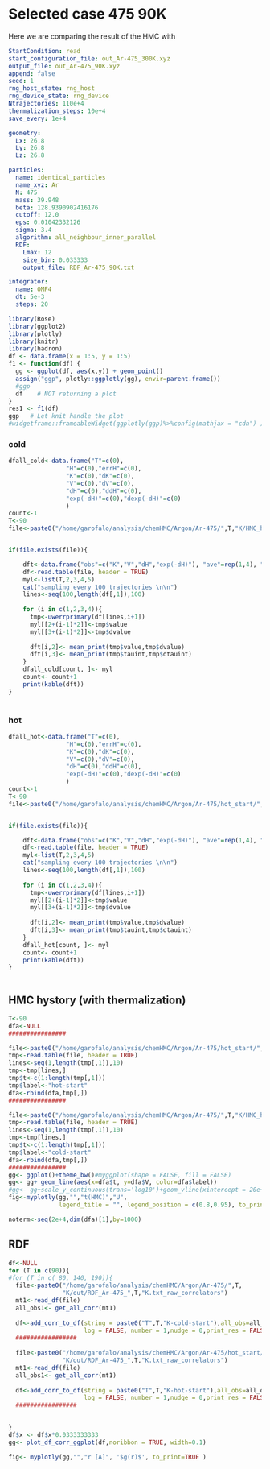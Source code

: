 # Selected case 475 90K 

Here we are comparing the result of the HMC with

```.yaml
StartCondition: read
start_configuration_file: out_Ar-475_300K.xyz 
output_file: out_Ar-475_90K.xyz
append: false
seed: 1
rng_host_state: rng_host
rng_device_state: rng_device
Ntrajectories: 110e+4 
thermalization_steps: 10e+4
save_every: 1e+4

geometry: 
  Lx: 26.8 
  Ly: 26.8
  Lz: 26.8

particles:
  name: identical_particles
  name_xyz: Ar
  N: 475
  mass: 39.948   
  beta: 128.9390902416176
  cutoff: 12.0  
  eps: 0.01042332126  
  sigma: 3.4
  algorithm: all_neighbour_inner_parallel 
  RDF:
    Lmax: 12
    size_bin: 0.033333  
    output_file: RDF_Ar-475_90K.txt

integrator:
  name: OMF4
  dt: 5e-3
  steps: 20
```


```r
library(Rose)
library(ggplot2)
library(plotly)
library(knitr)
library(hadron)
df <- data.frame(x = 1:5, y = 1:5)
f1 <- function(df) {
  gg <- ggplot(df, aes(x,y)) + geom_point()
  assign("ggp", plotly::ggplotly(gg), envir=parent.frame())
  #ggp
  df    # NOT returning a plot
}
res1 <- f1(df)
ggp   # Let knit handle the plot
#widgetframe::frameableWidget(ggplotly(ggp)%>%config(mathjax = "cdn") )
```



### cold

```r

dfall_cold<-data.frame("T"=c(0),
                "H"=c(0),"errH"=c(0),
                "K"=c(0),"dK"=c(0),
                "V"=c(0),"dV"=c(0),
                "dH"=c(0),"ddH"=c(0),
                "exp(-dH)"=c(0),"dexp(-dH)"=c(0)
                )
count<-1
T<-90
file<-paste0("/home/garofalo/analysis/chemHMC/Argon/Ar-475/",T,"K/HMC_hystory_",T,"K.txt")


if(file.exists(file)){

    dft<-data.frame("obs"=c("K","V","dH","exp(-dH)"), "ave"=rep(1,4), "tauint"=rep(1,4) )
    df<-read.table(file, header = TRUE)
    myl<-list(T,2,3,4,5)
    cat("sampling every 100 trajectories \n\n")
    lines<-seq(100,length(df[,1]),100)
    
    for (i in c(1,2,3,4)){
      tmp<-uwerrprimary(df[lines,i+1])
      myl[[2+(i-1)*2]]<-tmp$value
      myl[[3+(i-1)*2]]<-tmp$dvalue
      
      dft[i,2]<- mean_print(tmp$value,tmp$dvalue)
      dft[i,3]<- mean_print(tmp$tauint,tmp$dtauint)
    }
    dfall_cold[count, ]<- myl
    count<- count+1
    print(kable(dft))
}
  

```


### hot

```r

dfall_hot<-data.frame("T"=c(0),
                "H"=c(0),"errH"=c(0),
                "K"=c(0),"dK"=c(0),
                "V"=c(0),"dV"=c(0),
                "dH"=c(0),"ddH"=c(0),
                "exp(-dH)"=c(0),"dexp(-dH)"=c(0)
                )
count<-1
T<-90
file<-paste0("/home/garofalo/analysis/chemHMC/Argon/Ar-475/hot_start/",T,"K/HMC_hystory_",T,"K.txt")


if(file.exists(file)){

    dft<-data.frame("obs"=c("K","V","dH","exp(-dH)"), "ave"=rep(1,4), "tauint"=rep(1,4) )
    df<-read.table(file, header = TRUE)
    myl<-list(T,2,3,4,5)
    cat("sampling every 100 trajectories \n\n")
    lines<-seq(100,length(df[,1]),100)
    
    for (i in c(1,2,3,4)){
      tmp<-uwerrprimary(df[lines,i+1])
      myl[[2+(i-1)*2]]<-tmp$value
      myl[[3+(i-1)*2]]<-tmp$dvalue
      
      dft[i,2]<- mean_print(tmp$value,tmp$dvalue)
      dft[i,3]<- mean_print(tmp$tauint,tmp$dtauint)
    }
    dfall_hot[count, ]<- myl
    count<- count+1
    print(kable(dft))
}
  

```

## HMC hystory (with thermalization)

```r
T<-90
dfa<-NULL
################

file<-paste0("/home/garofalo/analysis/chemHMC/Argon/Ar-475/hot_start/",T,"K/HMC_hystory_notherm_",T,"K.txt")
tmp<-read.table(file, header = TRUE)
lines<-seq(1,length(tmp[,1]),10)
tmp<-tmp[lines,]
tmp$t<-c(1:length(tmp[,1]))
tmp$label<-"hot-start"
dfa<-rbind(dfa,tmp[,])
################

file<-paste0("/home/garofalo/analysis/chemHMC/Argon/Ar-475/",T,"K/HMC_hystory_notherm_",T,"K.txt")
tmp<-read.table(file, header = TRUE)
lines<-seq(1,length(tmp[,1]),10)
tmp<-tmp[lines,]
tmp$t<-c(1:length(tmp[,1]))
tmp$label<-"cold-start"
dfa<-rbind(dfa,tmp[,])
################
gg<- ggplot()+theme_bw()#myggplot(shape = FALSE, fill = FALSE)
gg<- gg+ geom_line(aes(x=dfa$t, y=dfa$V, color=dfa$label))
#gg<- gg+scale_y_continuous(trans='log10')+geom_vline(xintercept = 20e+3)
fig<-myplotly(gg,"","t(HMC)","U",
              legend_title = "", legend_position = c(0.8,0.95), to_print = TRUE)

noterm<-seq(2e+4,dim(dfa)[1],by=1000)
```

## RDF


```r

df<-NULL
for (T in c(90)){
#for (T in c( 80, 140, 190)){
  file<-paste0("/home/garofalo/analysis/chemHMC/Argon/Ar-475/",T,
               "K/out/RDF_Ar-475_",T,"K.txt_raw_correlators")
  mt1<-read_df(file)
  all_obs1<- get_all_corr(mt1)
  
  df<-add_corr_to_df(string = paste0("T",T,"K-cold-start"),all_obs=all_obs1,mt=mt1,df=df,
                     log = FALSE, number = 1,nudge = 0,print_res = FALSE)
  #################
  
  file<-paste0("/home/garofalo/analysis/chemHMC/Argon/Ar-475/hot_start/",T,
               "K/out/RDF_Ar-475_",T,"K.txt_raw_correlators")
  mt1<-read_df(file)
  all_obs1<- get_all_corr(mt1)
  
  df<-add_corr_to_df(string = paste0("T",T,"K-hot-start"),all_obs=all_obs1,mt=mt1,df=df,
                     log = FALSE, number = 1,nudge = 0,print_res = FALSE)
  #################
  

}
df$x <- df$x*0.0333333333
gg<- plot_df_corr_ggplot(df,noribbon = TRUE, width=0.1)

fig<- myplotly(gg,"","r [A]", '$g(r)$', to_print=TRUE )

```

